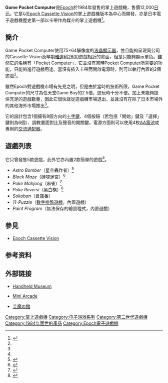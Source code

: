 {{NoteTA
| G1=Games
}}
{{Infobox CVG system
| title = Epoch Game Pocket Computer
| logo = 
| image = [[File:Gamepocketcomputer.JPG|200px]]
| manufacturer = [[Epoch|Epoch]]
| family = 
| type = [[掌上遊戲機|掌上遊戲機]]
| generation = [[遊戲機歷史_(第二世代)|第二世代]]
| lifespan =  1984
| CPU = 
| media = 卡帶
| unitssold = 
| topgame=
| predecessor = 
| successor = 
}}

'''Game Pocket Computer'''是[[Epoch|Epoch]]於1984年發售的掌上遊戲機，售價12,000[[日元|日元]]。它是以[[Epoch_Cassette_Vision|Epoch Cassette Vision]]的掌上遊戲機版本為中心而開發，亦是日本電子遊戲機歷史第一部以卡帶作為媒介的掌上遊戲機<ref name=enterbrain>{{cite book||title=オトナファミ2011年1月号特別付録「家庭用ゲーム機完全図鑑－昭和編－」 |year=2010 |publisher=エンターブレイン |date=2010-11-20 |accessdate=2016-05-08 }}</ref>。

== 簡介 ==
Game Pocket Computer使用75×64解像度的[[液晶顯示器|液晶顯示器]]，並且能夠呈現同公司的Cassette Vision及早期[[雅達利2600|雅達利2600]]遊戲相近的畫面，但是只能夠顯示單色。雖然它的名稱有「Pocket Computer」，它並沒有當時Pocket Computer所需要的功能，只能夠進行遊戲用途。當沒有插入卡帶而開啟電源時，則可以執行內置的2個遊戲<ref name=enterbrain/>。

雖然Epoch對遊戲機市場有先見之明，但是由於當時的技術所限，Game Pocket Computer的尺寸為任天堂Game Boy的2.5倍，遊玩時十分不便。加上未能夠提供充足的遊戲數量，因此它很快就從遊戲機市場退出，並且沒有在除了日本市場外的其他海外市場推出<ref name=enterbrain/>。

它的設計包含1個擁有8個方向的[[十字鍵|十字鍵]]、4個按鈕（若包括「開始」鍵及「選擇」鍵則為6個）、調教畫面對比及聲音的開關鍵。電源方面則可以使用4枚[[AA電池|AA電池]]或專用的[[交流適配器|交流適配器]]。

== 遊戲列表 ==
它只曾發售5款遊戲，此外它亦內置2款簡單的遊戲<ref name=enterbrain/>。
* ''Astro Bomber''（星空轟炸者）<ref name=astrobomber>{{cite web |url=http://www.asahi-net.or.jp/~UA4S-NJM/gm_poke/gm_poke1.html |language=ja |title=アストロボンバー |publisher=芸魔の館 |accessdate=2016-05-08 |archive-date=2016-06-01 |archive-url=https://web.archive.org/web/20160601130159/http://www.asahi-net.or.jp/~UA4S-NJM/gm_poke/gm_poke1.html |dead-url=no }}</ref>
* ''Block Maze''（磚塊迷宮）<ref name=blockmaze>{{cite web |url=http://www.asahi-net.or.jp/~UA4S-NJM/gm_poke/gm_poke2.html |language=ja |title=ブロックメイズ |publisher=芸魔の館 |accessdate=2016-05-08 |archive-date=2016-06-01 |archive-url=https://web.archive.org/web/20160601122934/http://www.asahi-net.or.jp/~UA4S-NJM/gm_poke/gm_poke2.html |dead-url=no }}</ref>
* ''Poke Mahjong''（麻雀）<ref name=mahjong>{{cite web |url=http://www.asahi-net.or.jp/~UA4S-NJM/gm_poke/gm_poke3.html |language=ja |title=ポケコンマージャン |publisher=芸魔の館 |accessdate=2016-05-08 |archive-date=2016-06-01 |archive-url=https://web.archive.org/web/20160601125505/http://www.asahi-net.or.jp/~UA4S-NJM/gm_poke/gm_poke3.html |dead-url=no }}</ref>
* ''Poke Reversi''（黑白棋）<ref name=reversi>{{cite web |url=http://www.asahi-net.or.jp/~UA4S-NJM/gm_poke/gm_poke4.html |language=ja |title=ポケコンリバーシ |publisher=芸魔の館 |accessdate=2016-05-08 |archive-date=2016-06-01 |archive-url=https://web.archive.org/web/20160601131112/http://www.asahi-net.or.jp/~UA4S-NJM/gm_poke/gm_poke4.html |dead-url=no }}</ref>
* ''Sokoban''（[[倉庫番|倉庫番]]）
* ''11-Puzzle''（[[數字推盤遊戲|數字推盤遊戲]]，內置遊戲）
* ''Paint Program''（無法保存的繪圖程式，內置遊戲）

== 參見 ==
* [[Epoch_Cassette_Vision|Epoch Cassette Vision]]

== 参考资料 ==
{{Reflist}}

== 外部链接 ==
* {{en}}[http://www.handheldmuseum.com/Epoch/GamePock.htm Handheld Museum] {{Wayback|url=http://www.handheldmuseum.com/Epoch/GamePock.htm |date=20100513160215 }}
* {{en}}[http://www.miniarcade.com/epoch/pgc.htm Mini Arcade] {{Wayback|url=http://www.miniarcade.com/epoch/pgc.htm |date=20190901111821 }}
* {{ja}}[http://www.asahi-net.or.jp/~UA4S-NJM/gm_poke/gm_poke0.html 芸魔の館]{{Wayback|url=http://www.asahi-net.or.jp/~UA4S-NJM/gm_poke/gm_poke0.html |date=20160310063755 }}

{{第二世代遊戲機}}
{{dedicated video game handheld consoles}}

[[Category:掌上遊戲機|Category:掌上遊戲機]]
[[Category:电子游戏系列|Category:电子游戏系列]]
[[Category:第二世代遊戲機|Category:第二世代遊戲機]]
[[Category:1984年面世的產品|Category:1984年面世的產品]]
[[Category:Epoch電子遊戲機|Category:Epoch電子遊戲機]]